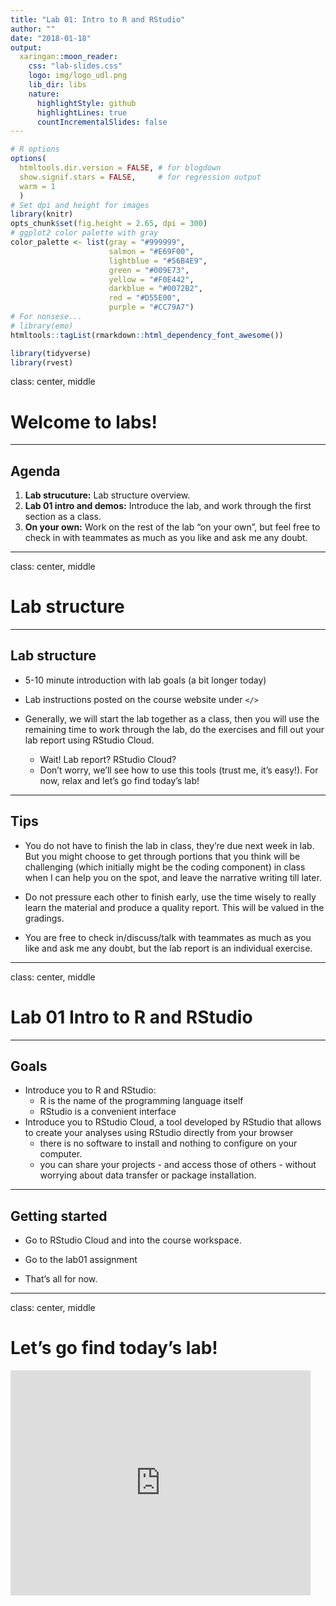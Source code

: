 ```yaml
---
title: "Lab 01: Intro to R and RStudio"
author: ""
date: "2018-01-18"
output:
  xaringan::moon_reader:
    css: "lab-slides.css"
    logo: img/logo_udl.png
    lib_dir: libs
    nature:
      highlightStyle: github
      highlightLines: true
      countIncrementalSlides: false
---
```


```r
# R options
options(
  htmltools.dir.version = FALSE, # for blogdown
  show.signif.stars = FALSE,     # for regression output
  warm = 1
  )
# Set dpi and height for images
library(knitr)
opts_chunk$set(fig.height = 2.65, dpi = 300) 
# ggplot2 color palette with gray
color_palette <- list(gray = "#999999", 
                      salmon = "#E69F00", 
                      lightblue = "#56B4E9", 
                      green = "#009E73", 
                      yellow = "#F0E442", 
                      darkblue = "#0072B2", 
                      red = "#D55E00", 
                      purple = "#CC79A7")
# For nonsese...
# library(emo)
htmltools::tagList(rmarkdown::html_dependency_font_awesome())
```

```r
library(tidyverse)
library(rvest)
```

class: center, middle

# Welcome to labs!

---

## Agenda

1. **Lab strucuture:** Lab structure overview.
2. **Lab 01 intro and demos:** Introduce the lab, and work through the first section as a class.
3. **On your own:** Work on the rest of the lab "on your own", but feel free to check in with teammates as much as you like and ask me any doubt.

---

class: center, middle

# Lab structure

---

## Lab structure

- 5-10 minute introduction with lab goals (a bit longer today)

- Lab instructions posted on the course website under `</>`
    
- Generally, we will start the lab together as a class, then you will use the remaining time to work through the lab, do the exercises and fill out your lab report using RStudio Cloud.
    + Wait! Lab report? RStudio Cloud?
    + Don't worry, we'll see how to use this tools (trust me, it's easy!). For now, relax and let's go find today's lab!
    
    
---

## Tips

- You do not have to finish the lab in class, they're due next week in lab. But you might choose to get through portions that you think will be challenging (which initially might be the coding component) in class when I can help you on the spot, and leave the narrative writing till later.

- Do not pressure each other to finish early, use the time wisely to really learn the material and produce a quality report. This will be valued in the gradings.

- You are free to check in/discuss/talk with teammates as much as you like and ask me any doubt, but the lab report is an individual exercise.

---

class: center, middle

# Lab 01 Intro to R and RStudio

---

## Goals

- Introduce you to R and RStudio:
    + R is the name of the programming language itself 
    + RStudio is a convenient interface

- Introduce you to RStudio Cloud, a tool developed by RStudio that allows to create your analyses using RStudio directly from your browser
    + there is no software to install and nothing to configure on your computer.
    + you can share your projects - and access those of others - without worrying about data transfer or package installation.


---

## Getting started

- Go to RStudio Cloud and into the course workspace.

- Go to the lab01 assignment

- That's all for now. 

---

class: center, middle

# Let's go find today's lab!

<iframe src="https://giphy.com/embed/3o7TKUM3IgJBX2as9O" width="480" height="360" frameBorder="0" class="giphy-embed" allowFullScreen></iframe>


